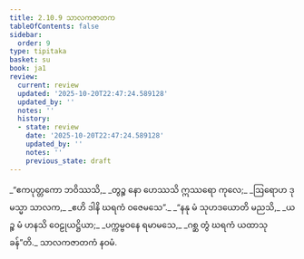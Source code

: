 ```yaml
---
title: 2.10.9 သာလကဇာတက
tableOfContents: false
sidebar:
  order: 9
type: tipitaka
basket: su
book: ja1
review:
  current: review
  updated: '2025-10-20T22:47:24.589128'
  updated_by: ''
  notes: ''
  history:
  - state: review
    date: '2025-10-20T22:47:24.589128'
    updated_by: ''
    notes: ''
    previous_state: draft
---
```



<DynamicBreadcrumb />


<ReviewStatus review={frontmatter.review} showDetails={true} />

<HypothesisAnnotation frontmatter={frontmatter} />

<Division number="198" book="ja1" e="ch" v="22" p="69">

<Paragraph number="659" type="verses" book="ja1">
_“ဧကပုတ္တကော ဘဝိဿသိ,_  
_တွဉ္စ နော ဟေဿသိ ဣဿရော ကုလေ;_  
_ဩရောဟ ဒုမသ္မာ သာလက,_  
_ဧဟိ ဒါနိ ဃရကံ ဝဇေမသေ”._  

</Paragraph>

</Division>
<Division number="199" book="ja1" e="ch" v="22" p="69">

<Paragraph number="660" type="verses" book="ja1">
_“နနု မံ သုဟဒယောတိ မညသိ,_  
_ယဉ္စ မံ ဟနသိ ဝေဠုယဋ္ဌိယာ;_  
_ပက္ကမ္ဗဝနေ ရမာမသေ,_  
_ဂစ္ဆ တွံ ဃရကံ ယထာသုခန်”တိ._  


</Paragraph>
</Division>

<Paragraph number="661" type="center" book="ja1">
သာလကဇာတကံ နဝမံ.
</Paragraph>